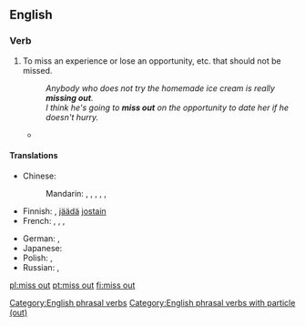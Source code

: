 ==English==

===Verb===
{{en-verb|head=[[miss]] [[out]]|misses out|missing out|missed out}}
# {{idiomatic}} To miss an experience or lose an opportunity, etc. that should not be missed.
#: ''Anybody who does not try the homemade ice cream is really '''missing out'''.''
#: ''I think he's going to '''miss out''' on the opportunity to date her if he doesn't hurry.''
#*{{quote-news
|year=2012
|date=May 5
|author=Phil McNulty
|title=Chelsea 2-1 Liverpool
|work=BBC Sport
|url=http://www.bbc.co.uk/sport/0/football/17878435
|page=
|passage=The final started with £85m worth of striking talent on the bench as Carroll was a Liverpool substitute and Chelsea's Fernando Torres '''missed out''' on a starting place against his former club.}}

====Translations====
{{trans-top|to miss something that should not be missed}}
* Chinese:
*: Mandarin: {{t|cmn|錯過|sc=Hani}}, {{t|cmn|错过|tr=cuòguò|sc=Hani}}, {{t|cmn|放過|sc=Hani}}, {{t|cmn|放过|tr=fàngguò|sc=Hani}}, {{t|cmn|丟掉|sc=Hani}}, {{t|cmn|丢掉|tr=diūdiào|sc=Hani}}
* Finnish: {{t+|fi|menettää}}, [[jäädä]] [[jostain]] {{t+|fi|paitsi}}
* French: {{t|fr|manquer}}, {{t|fr|perdre}}, {{t|fr|laisse passer}}, {{t|fr|louper}}
{{trans-mid}}
* German: {{t|de|verpassen}}, {{t|de|verfehlen}}
* Japanese: {{t|ja|逃す|tr=のがす, nogasu|sc=Jpan}}
* Polish: {{t|pl|opuszczać}} {{impf}}, {{t|pl|opuścić}} {{pf}}
* Russian: {{t|ru|упускать|tr=upuskátʹ|sc=Cyrl}} {{impf}}, {{t|ru|упустить|tr=upustítʹ|sc=Cyrl}} {{pf}}
{{trans-bottom}}

[[Category:English phrasal verbs]]
[[Category:English phrasal verbs with particle (out)]]

[[pl:miss out]]
[[pt:miss out]]
[[fi:miss out]]